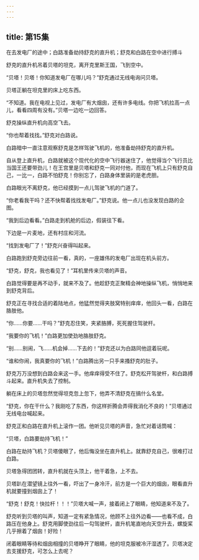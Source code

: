 ```yaml
---
---
---
```

title: 第15集
---




在去发电厂的途中；白路准备劫持舒克的直升机；舒克和白路在空中进行搏斗



舒克的直升机吊着贝塔的坦克，离开克里斯王国，飞到空中。

“贝塔！贝塔！你知道发电厂在哪儿吗？”舒克通过无线电询问贝塔。

贝塔正躺在坦克里的床上吃东西。

“不知道。我在电视上见过，发电厂有大烟囱，还有许多电线。你把飞机拉高一点儿，看看四周有没有。”贝塔一边吃一边回答。

舒克操纵直升机向高空飞去。

“你也帮着找找。”舒克对白路说。

白路暗中一直注意观察舒克是怎样驾驶飞机的，他准备劫持舒克的直升机。

自从登上直升机，白路就被这个现代化的空中飞行器迷住了，他觉得当个飞行员比当国王还要带劲儿！在王宫里是贝塔和舒克一同对付他，而现在飞机上只有舒克自己，一比一，白路不怕舒克！你别忘了，白路身体里装的是老虎胆。

白路眼光不离舒克，他已经摸到一点儿驾驶飞机的门道了。

“你老看我干吗？还不快帮着找找发电厂。”舒克说。他一点儿也没发现白路的企图。

“我到后边看看。”白路走到机舱的后边，假装往下看。

下边是一片麦地，还有村庄和河流。

“找到发电厂了！”舒克兴奋得叫起来。

白路跑到舒克旁边往前一看，真的，一座雄伟的发电厂出现在机头前方。

“舒克，舒克，我也看见了！”耳机里传来贝塔的声音。

白路觉得要是再不动手，就来不及了。他趁舒克正聚精会神地操纵飞机，悄悄地来到舒克背后。

舒克正在寻找合适的着陆地点，他猛然觉得夹肢窝特别痒痒，他回头一看，白路在胳肢他。

“你……你要……干吗？”舒克忍住笑，夹紧胳膊，死死握住驾驶杆。

“我要你的飞机！”白路更加使劲地胳肢舒克。

“别……别闹，飞……机会掉……下去的！”舒克还以为白路同他逗着玩呢。

“谁和你闹，我真要你的飞机！”白路腾出另一只手来搔舒克的肚子。

舒克万万没想到白路会来这一手。他痒痒得受不住了。舒克松开驾驶杆，和白路搏斗起来。直升机失去了控制。

躺在床上的贝塔忽然觉得坦克忽上忽下，他弄不清舒克在搞什么名堂。

“舒克，你在干什么？我刚吃了东西，你这样折腾会弄得我消化不良的！”贝塔通过无线电台喊起来。

舒克正和白路在直升机上滚作一团。他听见贝塔的声音，急忙对着话筒喊：

“贝塔，白路要劫持飞机！”

白路在劫持飞机？贝塔傻眼了，他后悔没坐在直升机上。就靠舒克自己，很难打过白路。

贝塔急得团团转，直升机就在头顶上，他干着急，上不去。

贝塔趴在潜望镜上往外一看，吓出了一身冷汗，前方是一个巨大的烟囱，眼看直升机就要撞到烟囱上了！

“舒克！舒克！快拉杆！！！”贝塔大喊一声，接着闭上了眼睛，他知道来不及了。

舒克听到贝塔的叫声，知道一定有紧急情况，他顾不上往外边看——也看不成，白路压在他身上。舒克用脚使劲往后一勾驾驶杆，直升机笔直地向天空升去，螺旋桨几乎擦着了烟囱！好险！

闭着眼睛等待和烟囱相撞的贝塔睁开了眼睛，他的坦克服被冷汗湿透了。贝塔决定去支援舒克，可怎么上去呢？